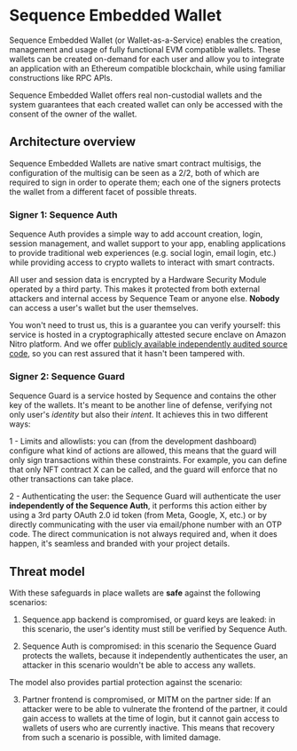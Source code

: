 # Sequence Embedded Wallet

Sequence Embedded Wallet (or Wallet-as-a-Service) enables the creation, management and usage of fully functional EVM compatible wallets. These wallets can be created on-demand for each user and allow you to integrate an application with an Ethereum compatible blockchain, while using familiar constructions like RPC APIs.

Sequence Embedded Wallet offers real non-custodial wallets and the system guarantees that each created wallet can only be accessed with the consent of the owner of the wallet.

## Architecture overview

Sequence Embedded Wallets are native smart contract multisigs, the configuration of the multisig can be seen as a 2/2, both of which are required to sign in order to operate them; each one of the signers protects the wallet from a different facet of possible threats.

### Signer 1: Sequence Auth

Sequence Auth provides a simple way to add account creation, login, session management, and wallet support to your app, enabling applications to provide traditional web experiences (e.g. social login, email login, etc.) while providing access to crypto wallets to interact with smart contracts.

All user and session data is encrypted by a Hardware Security Module operated by a third party. This makes it protected from both external attackers and internal access by Sequence Team or anyone else. **Nobody** can access a user's wallet but the user themselves.

You won't need to trust us, this is a guarantee you can verify yourself: this service is hosted in a cryptographically attested secure enclave on Amazon Nitro platform. And we offer [publicly available independently audited source code](https://github.com/0xsequence/waas-authenticator), so you can rest assured that it hasn't been tampered with.

### Signer 2: Sequence Guard

Sequence Guard is a service hosted by Sequence and contains the other key of the wallets. It's meant to be another line of defense, verifying not only user's _identity_ but also their _intent_. It achieves this in two different ways:

1 - Limits and allowlists: you can (from the development dashboard) configure what kind of actions are allowed, this means that the guard will only sign transactions within these constraints. For example, you can define that only NFT contract X can be called, and the guard will enforce that no other transactions can take place.

2 - Authenticating the user: the Sequence Guard will authenticate the user **independently of the Sequence Auth**, it performs this action either by using a 3rd party OAuth 2.0 id token (from Meta, Google, X, etc.) or by directly communicating with the user via email/phone number with an OTP code. The direct communication is not always required and, when it does happen, it's seamless and branded with your project details.

## Threat model

With these safeguards in place wallets are **safe** against the following scenarios:

1. Sequence.app backend is compromised, or guard keys are leaked: in this scenario, the user's identity must still be verified by Sequence Auth.

2. Sequence Auth is compromised: in this scenario the Sequence Guard protects the wallets, because it independently authenticates the user, an attacker in this scenario wouldn't be able to access any wallets.

The model also provides partial protection against the scenario:

3. Partner frontend is compromised, or MITM on the partner side: If an attacker were to be able to vulnerate the frontend of the partner, it could gain access to wallets at the time of login, but it cannot gain access to wallets of users who are currently inactive. This means that recovery from such a scenario is possible, with limited damage.
